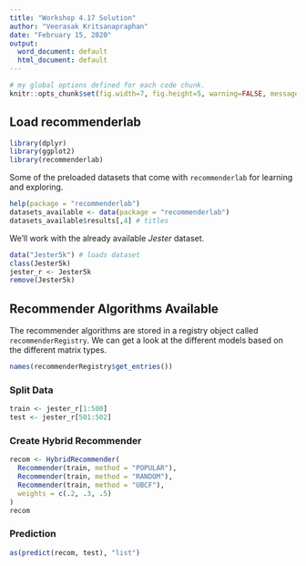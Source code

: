 ```yaml
---
title: "Workshop 4.17 Solution"
author: "Veerasak Kritsanapraphan"
date: "February 15, 2020"
output:
  word_document: default
  html_document: default
---
```


```r
# my global options defined for each code chunk.
knitr::opts_chunk$set(fig.width=7, fig.height=5, warning=FALSE, message=FALSE, comment = '')
```

## Load recommenderlab

``` r
library(dplyr)
library(ggplot2)
library(recommenderlab)
```

Some of the preloaded datasets that come with `recommenderlab` for learning and exploring. 

``` r
help(package = "recommenderlab")
datasets_available <- data(package = "recommenderlab")
datasets_available$results[,4] # titles
```

We'll work with the already available *Jester* dataset.

``` r
data("Jester5k") # loads dataset
class(Jester5k)
jester_r <- Jester5k 
remove(Jester5k)
```

## Recommender Algorithms Available

The recommender algorithms are stored in a registry object called `recommenderRegistry`. We can get a look at the different models based on the different matrix types.

``` r
names(recommenderRegistry$get_entries())
```

### Split Data
```r
train <- jester_r[1:500]
test <- jester_r[501:502]
```

### Create Hybrid Recommender
```r
recom <- HybridRecommender(
  Recommender(train, method = "POPULAR"),
  Recommender(train, method = "RANDOM"),
  Recommender(train, method = "UBCF"),
  weights = c(.2, .3, .5)
)
recom
```

### Prediction
```r
as(predict(recom, test), "list")
```


